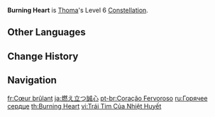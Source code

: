 {{Constellation Infobox
|image       = Constellation Burning Heart.png
|description = When a [[Blazing Barrier]] is obtained or refreshed, the DMG dealt by all party members' Normal, Charged, and Plunging Attacks is increased by 15% for 6s.
|level       = 6
|character   = Thoma
|utility1    = Normal Attack DMG Increase
|utility2    = Charged Attack DMG Increase
|utility3    = Plunging Attack DMG Increase
|utility4    = DMG Bonus
|utility5    = Party Normal Attack DMG Increase
|utility6    = Party Charged Attack DMG Increase
|utility7    = Party Plunging Attack DMG Increase
|utility8    = Party DMG Bonus
|utility9    = Charged Attack
|utility10   = Party
}}
'''Burning Heart''' is [[Thoma]]'s Level 6 [[Constellation]].

==Other Languages==
{{Other Languages
|en      = Burning Heart
|zhs     = 炽烧的至心
|zhs_rm  = Chì shāo de zhì xīn
|zht     = 熾燒的至心
|zht_rm  = Chì shāo de zhì xīn
|zh_tl   = 
|ja      = 燃え立つ誠心
|ja_rm   = Moetatsu Seishin
|ja_tl   = Burning Sincerity
|ko      = 불타오르는 진심
|ko_rm   = Bulta'oreuneun Jinsim
|ko_tl   = Burning Heart
|es      = Corazón fervoroso
|es_tl   = Fervent Heart
|fr      = Cœur brûlant
|fr_tl   = Scorching Heart
|ru      = Горячее сердце
|ru_tl   = Warm Heart
|th      = Burning Heart
|vi      = Trái Tim Của Nhiệt Huyết
|vi_tl   = 
|de      = Brennendes Herz
|de_tl   = Burning Heart
|id      = Burning Heart
|pt      = Coração Fervoroso
|pt_tl   = Fervent Heart
|tr      = Alevli Yürek
|tr_tl   = Flaming Heart
|it      = Cuore ardente
|it_tl   = Ardent Heart
}}

==Change History==
{{Change History|2.2}}

==Navigation==
{{Talent Navbox|Thoma}}

[[fr:Cœur brûlant]]
[[ja:燃え立つ誠心]]
[[pt-br:Coração Fervoroso]]
[[ru:Горячее сердце]]
[[th:Burning Heart]]
[[vi:Trái Tim Của Nhiệt Huyết]]